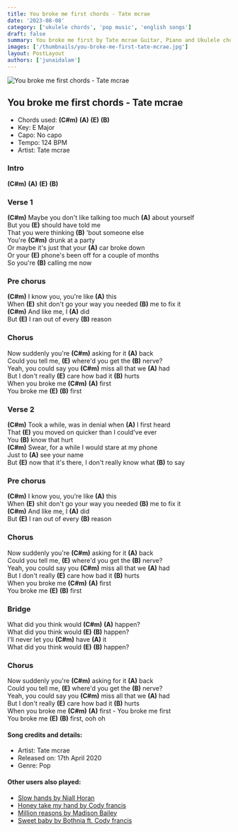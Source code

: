 ```yaml
---
title: You broke me first chords - Tate mcrae
date: '2023-08-08'
category: ['ukulele chords', 'pop music', 'english songs']
draft: false
summary: You broke me first by Tate mcrae Guitar, Piano and Ukulele chords, Chords used - (C#m) (A) (E) (B) , Capo - No capo , Key - E Major.
images: ['/thumbnails/you-broke-me-first-tate-mcrae.jpg']
layout: PostLayout
authors: ['junaidalam']
---
```


![You broke me first chords - Tate mcrae](/thumbnails/you-broke-me-first-tate-mcrae.jpg)

## You broke me first chords - Tate mcrae


- Chords used: **(C#m)** **(A)** **(E)** **(B)**
- Key: E Major
- Capo: No capo
- Tempo: 124 BPM
- Artist: Tate mcrae

### Intro

**(C#m)** **(A)** **(E)** **(B)**

### Verse 1

**(C#m)** Maybe you don't like talking too much **(A)** about yourself\
But you **(E)** should have told me\
That you were thinking **(B)** 'bout someone else\
You're **(C#m)** drunk at a party\
Or maybe it's just that your **(A)** car broke down\
Or your **(E)** phone's been off for a couple of months\
So you're **(B)** calling me now

### Pre chorus

**(C#m)** I know you, you're like **(A)** this\
When **(E)** shit don't go your way you needed **(B)** me to fix it\
**(C#m)** And like me, I **(A)** did\
But **(E)** I ran out of every **(B)** reason

### Chorus

Now suddenly you're **(C#m)** asking for it **(A)** back\
Could you tell me, **(E)** where'd you get the **(B)** nerve?\
Yeah, you could say you **(C#m)** miss all that we **(A)** had\
But I don't really **(E)** care how bad it **(B)** hurts\
When you broke me **(C#m)** **(A)** first\
You broke me **(E)** **(B)** first

### Verse 2

**(C#m)** Took a while, was in denial when **(A)** I first heard\
That **(E)** you moved on quicker than I could've ever\
You **(B)** know that hurt\
**(C#m)** Swear, for a while I would stare at my phone\
Just to **(A)** see your name\
But **(E)** now that it's there, I don't really know what **(B)** to say

### Pre chorus

**(C#m)** I know you, you're like **(A)** this\
When **(E)** shit don't go your way you needed **(B)** me to fix it\
**(C#m)** And like me, I **(A)** did\
But **(E)** I ran out of every **(B)** reason

### Chorus

Now suddenly you're **(C#m)** asking for it **(A)** back\
Could you tell me, **(E)** where'd you get the **(B)** nerve?\
Yeah, you could say you **(C#m)** miss all that we **(A)** had\
But I don't really **(E)** care how bad it **(B)** hurts\
When you broke me **(C#m)** **(A)** first\
You broke me **(E)** **(B)** first

### Bridge

What did you think would **(C#m)** **(A)** happen?\
What did you think would **(E)** **(B)** happen?\
I'll never let you **(C#m)** have **(A)** it\
What did you think would **(E)** **(B)** happen?

### Chorus

Now suddenly you're **(C#m)** asking for it **(A)** back\
Could you tell me, **(E)** where'd you get the **(B)** nerve?\
Yeah, you could say you **(C#m)** miss all that we **(A)** had\
But I don't really **(E)** care how bad it **(B)** hurts\
When you broke me **(C#m)** **(A)** first - You broke me first\
You broke me **(E)** **(B)** first, ooh oh

#### Song credits and details:

- Artist: Tate mcrae
- Released on: 17th April 2020
- Genre: Pop

#### Other users also played:

- [Slow hands by Niall Horan](https://www.chordsco.com/chords/slow-hands-guitar-chords-by-niall-horan)
- [Honey take my hand by Cody francis](https://www.chordsco.com/chords/honey-take-my-hand-guitar-chords-cody-francis)
- [Million reasons by Madison Bailey](https://www.chordsco.com/chords/million-reasons-guitar-chords-madilyn-bailey)
- [Sweet baby by Bothnia ft. Cody francis](https://www.chordsco.com/chords/sweet-baby-guitar-chords-by-bothnia-feat-cody-francis)
